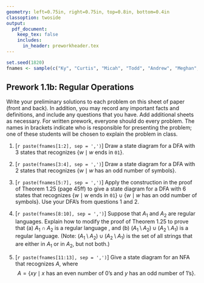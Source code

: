 ```yaml
---
geometry: left=0.75in, right=0.75in, top=0.8in, bottom=0.4in
classoption: twoside
output: 
  pdf_document:
    keep_tex: false
    includes:
      in_header: preworkheader.tex
---
```


```r
set.seed(1820)
fnames <- sample(c("Ky", "Curtis", "Micah", "Todd", "Andrew", "Meghan", "Allie", "David", "Connor", "Levi", "Benjamin", "Grace", "Joshua"))
```

## Prework 1.1b: Regular Operations

Write your preliminary solutions to each problem on this sheet of paper (front and back). In addition, you may record any important facts and definitions, and include any questions that you have. Add additional sheets as necessary. For written prework, everyone should do every problem. The names in brackets indicate who is responsible for presenting the problem; one of these students will be chosen to explain the problem in class.

1. [`r paste(fnames[1:2], sep = ',')`] Draw a state diagram for a DFA with 3 states that recognizes $\{w \mid w \text{ ends in } \mathtt{01}\}$.

2. [`r paste(fnames[3:4], sep = ',')`] Draw a state diagram for a DFA with 2 states that recognizes $\{w \mid w \text{ has an odd number of symbols}\}$.

3. [`r paste(fnames[5:7], sep = ',')`] Apply the construction in the proof of Theorem 1.25 (page 45ff) to give a state diagram for a DFA with 6 states that recognizes $\{w \mid w \text{ ends in } \mathtt{01}\} \cup \{w \mid w \text{ has an odd number of symbols}\}$. Use your DFA's from questions 1 and 2.

4. [`r paste(fnames[8:10], sep = ',')`] Suppose that $A_1$ and $A_2$ are regular languages. Explain how to modify the proof of Theorem 1.25 to prove that (a) $A_1 \cap A_2$ is a regular language , and (b) $(A_1 \setminus A_2) \cup (A_2 \setminus A_1)$ is a regular language. (Note: $(A_1 \setminus A_2) \cup (A_2 \setminus A_1)$ is the set of all strings that are either in $A_1$ or in $A_2$, but not both.)

5. [`r paste(fnames[11:13], sep = ',')`] Give a state diagram for an NFA that recognizes $A$, where
$$A = \{ xy \mid x \text{ has an even number of 0's and } y \text{ has an odd number of 1's} \}. $$

\medskip
\mbox{}\xrfill[2pt]{1pt}\textsc{\small begin your solutions below this line}\xrfill[2pt]{1pt}\mbox{}

